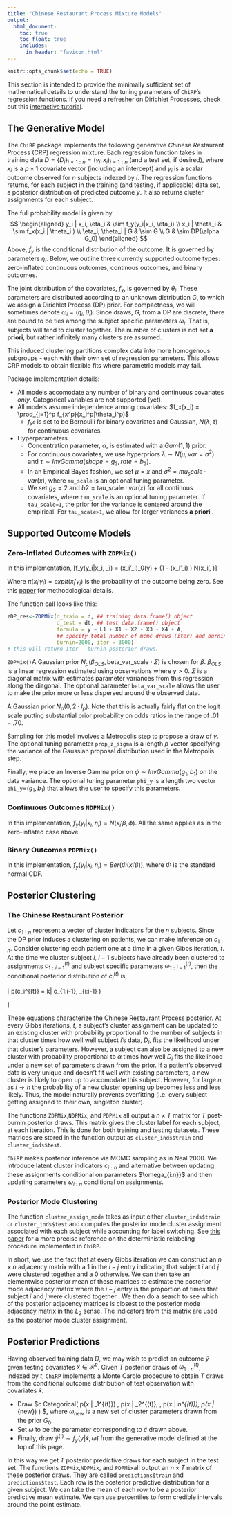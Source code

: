 ```yaml
---
title: "Chinese Restaurant Process Mixture Models"
output:
  html_document:
    toc: true
    toc_float: true
    includes:
      in_header: "favicon.html" 
---
```


<script>
   $(document).ready(function() {
     $head = $('#header');
     $head.prepend('<img src=\"logo.png\" style=\"float: right;width: 150px;\"/>')
   });
</script>


```r
knitr::opts_chunk$set(echo = TRUE)
```
This section is intended to provide the minimally sufficient set of mathematical details to understand the tuning parameters of `ChiRP`'s regression functions. If you need a refresher on Dirichlet Processes, check out this [interactive tutorial](https://stablemarkets.shinyapps.io/dpmixapp/).

## The Generative Model
The `ChiRP` package implements the following generative *Chi*nese *R*estaurant *P*rocess (CRP) regression mixture. Each regression function takes in training data $D = \{D_i\}_{i=1:n} = (y_i, x_i)_{i=1:n}$ (and a test set, if desired), where $x_i$ is a $p \times 1$ covariate vector (including an intercept) and $y_i$ is a scalar outcome observed for $n$ subjects indexed by $i$. The regression functions returns, for each subject in the training (and testing, if applicable) data set, a posterior distribution of predicted outcome $y$. It also returns cluster assignments for each subject.

The full probability model is given by
$$ \begin{aligned}
y_i | x_i, \eta_i & \sim f_y(y_i|x_i, \eta_i) \\
      x_i | \theta_i & \sim f_x(x_i | \theta_i ) \\
      \eta_i, \theta_i | G & \sim G \\
      G & \sim DP(\alpha G_0)
\end{aligned}
$$
Above, $f_y$ is the conditional distribution of the outcome. It is governed by parameters $\eta_i$. Below, we outline three currently supported outcome types: zero-inflated continuous outcomes, continous outcomes, and binary outcomes.

The joint distribution of the covariates, $f_x$, is governed by $\theta_i$. These parameters are distributed according to an unknown distribution $G$, to which we assign a Dirichlet Process (DP) prior. For compactness, we will sometimes denote $\omega_i = (\eta_i, \theta_i)$. Since draws, $G$, from a DP are discrete, there are bound to be ties among the subject specific parameters $\omega_i$. That is, subjects will tend to cluster together. The number of clusters is not set **a priori**, but rather infinitely many clusters are assumed.

This induced clustering partitions complex data into more homogenous subgroups - each with their own set of regression parameters. This allows CRP models to obtain flexible fits where parametric models may fail.

Package implementation details:

* All models accomodate any number of binary and continuous covariates *only*. Categorical variables are not supported (yet).
* All models assume independence among covariates: $f_x(x_i) = \prod_{j=1}^p f_{x^p}(x_i^p|\theta_i^p)$
    + $f_{x^p}$ is set to be Bernoulli for binary covariates and Gaussian, $N(\lambda, \tau)$ for continuous covariates.
* Hyperparameters
    + Concentration parameter, $\alpha$, is estimated with a $Gam(1,1)$ prior.
    + For continuous covariates, we use hyperpriors $\lambda \sim N(\mu, var=\sigma^2)$ and $\tau \sim InvGamma(shape=g_2, rate=b_2)$.
    + In an Empirical Bayes fashion, we set $\mu = \bar{x}$ and $\sigma^2 = mu_scale \cdot var(x)$, where `mu_scale` is an optional tuning parameter.
    + We set $g_2=2$ and $b2 = \text{tau_scale} \cdot var(x)$ for all continous covariates, where `tau_scale` is an optional tuning parameter. If `tau_scale=1`, the prior for the variance is centered around the empirical. For `tau_scale>1`, we allow for larger variances **a priori** .
    
## Supported Outcome Models
### Zero-Inflated Outcomes with `ZDPMix()`
In this implementation, 
\[f_y(y_i|x_i, \eta_i) = \pi(x_i'\gamma_i)\cdot \delta_0(y) + (1 - \pi(x_i'\gamma_i) ) \cdot N(x_i'\beta, \phi)\] 

Where $\pi(x_i'\gamma_i) = expit(x_i'\gamma_i)$ is the probability of the outcome being zero. See this [paper](https://arxiv.org/abs/1810.09494) for methodological details.

The function call looks like this:

```r
zDP_res<-ZDPMix(d_train = d, ## training data.frame() object
                d_test = dt, ## test data.frame() object 
                formula = y ~ L1 + X1 + X2 + X3 + X4 + A,
                ## specify total number of mcmc draws (iter) and burnin (burnin)
                burnin=2000, iter = 3000) 
# this will return iter - burnin posterior draws.
```

`ZDPMix()`A Gaussian prior $N_p( \beta_{OLS} , \text{beta_var_scale}\cdot\Sigma )$ is chosen for $\beta$. $\beta_{OLS}$ is a linear regression estimated using observations where $y>0$. $\Sigma$ is a diagonal matrix with estimates parameter variances from this regression along the diagonal. The optional parameter `beta_var_scale` allows the user to make the prior more or less dispersed around the observed data.

A Gaussian prior $N_p(0 , 2\cdot I_p )$. Note that this is actually fairly flat on the logit scale putting substantial prior probability on odds ratios in the range of $.01-.70$.

Sampling for this model involves a Metropolis step to propose a draw of $\gamma$. The optional tuning parameter `prop_z_sigma` is a length $p$ vector specifying the variance of the Gaussian proposal distribution used in the Metropolis step.

Finally, we place an Inverse Gamma prior on $\phi \sim InvGamma(g_1, b_1)$ on the data variance. The optional tuning parameter `phi_y` is a length two vector `phi_y`=$(g_1, b_1)$ that allows the user to specify this parameters.

### Continuous Outcomes `NDPMix()`
In this implementation, $f_y(y_i|x_i, \eta_i) = N(x_i'\beta, \phi)$. All the same applies as in the zero-inflated case above.

### Binary Outcomes `PDPMix()`
In this implementation, $f_y(y_i|x_i, \eta_i) = Ber( \Phi( x_i'\beta))$, where $\Phi$ is the standard normal CDF. 

## Posterior Clustering
### The Chinese Restaurant Posterior
Let $c_{1:n}$ represent a vector of cluster indicators for the $n$ subjects. Since the DP prior induces a clustering on patients, we can make inference on $c_{1:n}$. Consider clustering each patient one at a time in a given Gibbs iteration, $t$. At the time we cluster subject $i$, $i-1$ subjects have already been clustered to assignments $c_{1:i-1}^{(t)}$ and subject specific parameters $\omega_{1:i-1}^{(t)}$, then the conditional posterior distribution of $c_i^{(t)}$ is,

\[  p(c_i^{(t)} = k| c_{1:i-1}, \omega_{i:i-1} ) \propto \begin{cases} \frac{1}{\alpha  + i -1} \sum_{j<i} I(c_j^{(t)}=k)p(D_i | \omega_j) & \text{for } k \in c_{1:i-1}^{(t)} \\
                                                                 \frac{\alpha}{\alpha + i -1} \int p(D_i | \omega ) dG_0(\omega) & \text{for } k \not \in c^{(t)}_{1:i-1}  \end{cases}  \]

These equations characterize the Chinese Restaurant Process posterior. At every Gibbs iterations, $t$, a subject's cluster assignment can be updated to an existing cluster with probability proportional to the number of subjects in that cluster times how well well subject $i$'s data, $D_i$, fits the likelihood under that cluster's parameters. However, a subject can also be assigned to a new cluster with probability proportional to $\alpha$ times how well $D_i$ fits the likelihood under a new set of parameters drawn from the prior. If a patient's observed data is very unique and doesn't fit well with existing parameters, a new cluster is likely to open up to accomodate this subject. However, for large $n$, as $i\rightarrow n$ the probability of a new cluster opening up becomes less and less likely. Thus, the model naturally prevents overfitting (i.e. every subject getting assigned to their own, singleton cluster).

The functions `ZDPMix`,`NDPMix`, and `PDPMix` all output a $n \times T$ matrix for $T$ post-burnin posterior draws. This matrix gives the cluster label for each subject, at each iteration. This is done for both training and testing datasets. These matrices are stored in the function output as `cluster_inds$train` and `cluster_inds$test`.

`ChiRP` makes posterior inference via MCMC sampling as in Neal 2000.  We introduce latent cluster indicators $c_{i:n}$ and alternative between updating these assignments conditional on parameters $\omega_{i:n}}$ and then updating parameters $\omega_{i:n}$ conditional on assignments.

### Posterior Mode Clustering
The function `cluster_assign_mode` takes as input either `cluster_inds$train` or `cluster_inds$test` and computes the posterior mode cluster assignment associated with each subject while accounting for label switching. See [this paper](https://arxiv.org/abs/1810.09494) for a more precise reference on the deterministic relabeling procedure implemented in `ChiRP`.

In short, we use the fact that at every Gibbs iteration we can construct an $n\times n$ adjacency matrix with a $1$ in the $i-j$ entry indicating that subject $i$ and $j$ were clustered together and a $0$ otherwise. We can then take an elementwise posterior mean of these matrices to estimate the posterior mode adjacency matrix where the $i-j$ entry is the proportion of times that subject $i$ and $j$ were clustered together \textit{a posteriori}. We then do a search to see which of the posterior adjacency matrices is closest to the posterior mode adjacency matrix in the $L_2$ sense. The indicators from this matrix are used as the posterior mode cluster assignment.

## Posterior Predictions
Having observed training data $D$, we may wish to predict an outcome $\tilde y$ given testing covariates $\tilde x \in \mathcal R^p$. Given $T$ posterior draws of $\omega_{1:n}^{(t)}$, indexed by $t$, `ChiRP` implements a Monte Carolo procedure to obtain $T$ draws from the conditional outcome distribution of test observation with covariates $\tilde x$.

* Draw $\tilde c \sim Categorical( p(\tilde x | \omega_1^{(t)})  ,  p(\tilde x | \omega_2^{(t)}, \dots ,  p(\tilde x | \omega_n^{(t)}), p(\tilde x | \omega_{new}) ) $, where $\omega_{new}$ is a new set of cluster parameters drawn from the prior $G_0$.
* Set $\tilde \omega$ to be the parameter corresponding to $\tilde c$ drawn above.
* Finally, draw $\tilde y^{(t)} \sim f_y( y | \tilde x, \tilde \omega)$ from the generative model defined at the top of this page.

In this way we get $T$ posterior predictive draws for each subject in the test set. The functions `ZDPMix`,`NDPMix`, and `PDPMix`all output an $n\times T$ matrix of these posterior draws. They are called `predictions$train` and `predictions$test`. Each row is the posterior predictive distribution for a given subject. We can take the mean of each row to be a posterior predictive mean estimate. We can use percentiles to form credible intervals around the point estimate.

